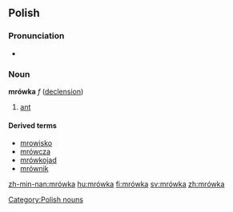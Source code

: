 ==Polish==

===Pronunciation===
* {{audio|pl-mrówka.ogg|audio}}

===Noun===
'''mrówka''' ''f'' ([[Wiktionary Appendix:Polish hard feminine noun declension|declension]]) 
# [[ant]]

====Derived terms====
* [[mrowisko]]
* [[mrówcza]]
* [[mrówkojad]]
* [[mrównik]]

[[Category:Polish nouns]]

[[zh-min-nan:mrówka]]
[[hu:mrówka]]
[[fi:mrówka]]
[[sv:mrówka]]
[[zh:mrówka]]